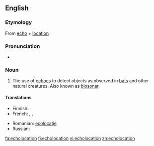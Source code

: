 ==English==

===Etymology===
{{wikipedia}}
From [[echo]] + [[location]]

===Pronunciation===
* {{rhymes|eɪʃǝn}}

===Noun===
{{en-noun}}

# The use of [[echo]]es to detect objects as observed in [[bat]]s and other natural creatures.  Also known as [[biosonar]].

====Translations====
{{trans-top|use of echos to detect objects}}
* Finnish: {{t-|fi|kaikuluotaus}}
* French: {{t-|fr|écholocation|f}},  {{t-|fr|écholocalisation}},
{{trans-mid}}
* Romanian: [[ecolocaţie]] {{f}}
* Russian: {{t+|ru|эхолокация|f|tr=exolokátsija|sc=Cyrl}}
{{trans-bottom}}

[[fa:echolocation]]
[[fi:echolocation]]
[[vi:echolocation]]
[[zh:echolocation]]